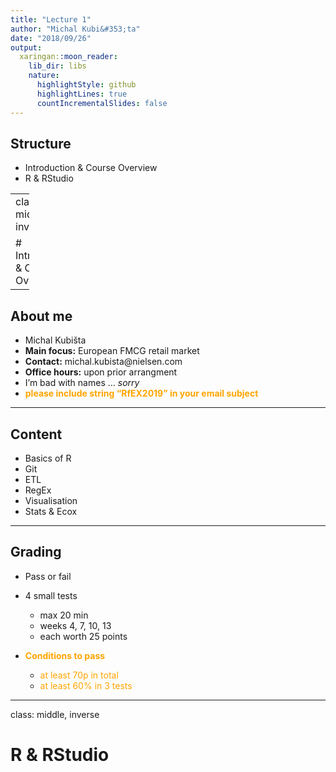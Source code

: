 ```yaml
---
title: "Lecture 1"
author: "Michal Kubi&#353;ta"
date: "2018/09/26"
output:
  xaringan::moon_reader:
    lib_dir: libs
    nature:
      highlightStyle: github
      highlightLines: true
      countIncrementalSlides: false
---
```


## Structure
- Introduction & Course Overview
- R & RStudio

---
class: middle, inverse

# Introduction & Course Overview

---

## About me
- Michal Kubi&#353;ta
- **Main focus:** European FMCG retail market
- **Contact:** michal.kubista@nielsen.com
- **Office hours:** upon prior arrangment 
- I'm bad with names ... *sorry*
- <font color = "orange"><b>please include string "RfEX2019" in your email subject</b></font>

---

## Content
- Basics of R
- Git
- ETL
- RegEx
- Visualisation
- Stats & Ecox

---

## Grading
- Pass or fail
- 4 small tests
    - max 20 min
    - weeks 4, 7, 10, 13
    - each worth 25 points
- <font color= "orange"><b>Conditions to pass</b></font>

    - <font color= "orange"> at least 70p in total </font>
    - <font color= "orange"> at least 60% in 3 tests </font> 

---
class: middle, inverse

# R & RStudio

